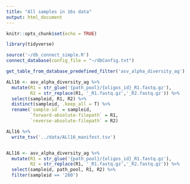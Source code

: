 ```yaml
---
title: "All samples in 16s data"
output: html_document
---
```


```r
knitr::opts_chunk$set(echo = TRUE)
```

```r
library(tidyverse)
```


```r
source('~/db_connect_simple.R')
connect_database(config_file = "~/dbConfig.txt")

get_table_from_database_predefined_filter('asv_alpha_diversity_ag')
```

```r
ALl16 <- asv_alpha_diversity_ag %>% 
  mutate(R1 = str_glue('{path_pool}/{oligos_id}_R1.fastq.gz'),
         R2 = str_replace(R1, '_R1.fastq.gz','_R2.fastq.gz')) %>% 
  select(sampleid, R1, R2) %>% 
  distinct(sampleid, .keep_all = T) %>% 
  rename(`sample-id` = sampleid, 
         `forward-absolute-filepath` = R1,
         `reverse-absolute-filepath` = R2)

ALl16 %>% 
  write_tsv('../data/ALl16_manifest.tsv')


ALl16 <- asv_alpha_diversity_ag %>% 
  mutate(R1 = str_glue('{path_pool}/{oligos_id}_R1.fastq.gz'),
         R2 = str_replace(R1, '_R1.fastq.gz','_R2.fastq.gz')) %>% 
  select(sampleid, path_pool, R1, R2) %>% 
  filter(sampleid == '260')

```

